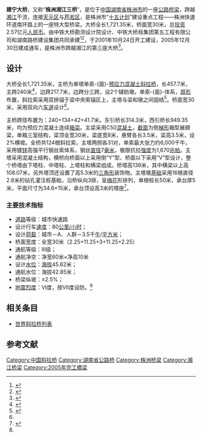 {{NoteTA|G1=地名|1=zh-hans:斜拉桥;zh-hk:斜拉橋;zh-tw:斜張橋;}}
{{Infobox bridge
|image            = 株洲建宁大桥(三桥) - panoramio.jpg
|image_size    = 280
|caption          = 建宁大桥桥面及桥塔
|bridge_name = 建宁大桥
|native_name  = 
|native_name_lang= 
|official_name = 
|other_name   = 株洲湘江三桥
|locale             = {{CHN}}[[湖南省|湖南省]][[株洲市|株洲市]]
|carries            = 六车道公路
|crosses           = [[湘江|湘江]]
|owner            = 
|maint             = 
|designer        = 
|engineering   = 中铁大桥勘测设计院
|architect        = 
|material         = 
|design            = 单塔[[斜拉桥|斜拉桥]]
|mainspan       = {{convert|240|m|0}}
|spans             = 
|length            = {{convert|1721.35|m|0}}
|width             = {{convert|30|m|0}}
|height            = {{convert|138|m|0}}
|below             = {{convert|10|m|0}}
|coordinates    = {{Coord|27.784913|113.114317|type:landmark_region:CN|display=inline,title}}
|builder           = 中铁大桥局集团第五工程有限公司<br>湖南路桥建设集团
|fabricator       =
|begin             = 2001年10月24日
|complete       = 
|open              = 2005年12月30日
|cost                = 2.57亿元[[人民币|人民币]]
|traffic             = 
|toll                 = 
|preceded       = [[渌口大桥|渌口大桥]]（株洲湘江七桥）
|followed        = [[枫溪大桥|枫溪大桥]]（株洲湘江六桥）
|extra              = {{Location map | China Hunan | label= | label_size= | alt= | position= | background= | lat=27.784913 | long=113.114317 | mark=AB-Brücke.svg | marksize=10 | float=center | width= | caption=建宁大桥在湖南省的位置}}
}}

'''建宁大桥'''，又称“'''株洲湘江三桥'''”，是位于[[中国|中国]][[湖南省|湖南省]][[株洲市|株洲市]]的一座[[公路|公路]][[桥梁|桥梁]]，跨越[[湘江|湘江]]干流，连接[[天元区|天元区]]与[[芦淞区|芦淞区]]，是株洲市“[[十五计划|十五计划]]”建设重点工程——株洲快速环道南环路上的一座特大型桥梁。大桥全长1,721.35米，桥面宽30米，总[[投资|投资]]2.57亿元[[人民币|人民币]]。由中铁大桥勘测设计院设计、中铁大桥局集团第五工程有限公司和湖南路桥建设集团共同承建<ref>{{cite web|url=http://news.xinhuanet.com/chanjing/2001-12/05/content_149179.htm|title=株洲建宁湘江大桥开工|date=2001-12-05|publisher=新华网|access-date=2016-05-30|archive-date=2007-03-22|archive-url=https://web.archive.org/web/20070322211647/http://news.xinhuanet.com/chanjing/2001-12/05/content_149179.htm|dead-url=no}}</ref><ref>{{cite web|url=http://news.sina.com.cn/s/2005-09-07/06576880485s.shtml|title=株洲建宁大桥顺利合龙|author=陶海音 张勇|date=2005-09-07|publisher=新浪网|access-date=2016-05-30|archive-date=2019-09-21|archive-url=https://web.archive.org/web/20190921090012/http://news.sina.com.cn/s/2005-09-07/06576880485s.shtml|dead-url=no}}</ref>，于2001年10月24日开工建设，2005年12月30日建成通车，是株洲市跨越湘江的第三座大桥<ref name="mbec5">{{cite web|url=http://mbec5.com.cn/zzjs/news.asp?id=685|title=我公司承建的株洲建宁大桥建成通车|date=2010-10-30|publisher=中铁大桥局集团第五工程有限公司|access-date=2016-05-30|archive-date=2019-09-23|archive-url=https://web.archive.org/web/20190923130754/http://mbec5.com.cn/zzjs/news.asp?id=685|dead-url=no}}</ref>。

== 设计 ==
大桥全长1,721.35米，主桥为单塔单索-{面}-[[预应力混凝土|预应力混凝土]][[斜拉桥|斜拉桥]]，长457.7米，主跨240米<ref>{{cite web|url=http://news.sina.com.cn/o/2005-09-16/07306957685s.shtml|title=株洲市湘江建宁大桥合龙|date=2005-09-16|publisher=新华社|access-date=2016-05-30|archive-date=2021-08-02|archive-url=https://web.archive.org/web/20210802075123/http://news.sina.com.cn/o/2005-09-16/07306957685s.shtml|dead-url=no}}</ref>，边跨217.7米，边跨分三跨，设2个辅助墩。单索-{面}-体系，[[扇形|扇形]]布置，斜拉索采用双排锚于梁中央索锚区上，主塔与梁和墩之间固结<ref>{{cite web|url=http://www.china.com.cn/aboutchina/data/zgdq/2008-04/15/content_14953763.htm|title=株洲建宁桥|date=2008-04-15|publisher=中国网}}</ref>。桥面宽30米，采用双向六[[车道|车道]]设计<ref name="mbec5" />。

主桥跨径布置为：240+134+42+41.7米。东引桥长314.3米，西引桥长949.35米，均为预应力混凝土连续[[箱梁|箱梁]]。主梁采用C50[[混凝土|混凝土]]，[[截面_(幾何)|截面]]为倒[[梯形|梯形]]箱型展翅梁，单箱三室结构，梁顶全宽30米，梁底宽8米，悬臂各长3.5米，梁高3.5米，设2%横坡。全桥共124根斜拉索，主塔两侧各31对，单索最大张力约6,000千牛，采用镀[[锌|锌]]高强平行钢丝索体系，钢丝[[直径|直径]]7[[毫米|毫米]]，极限抗拉[[强度|强度]]为1,670[[兆|兆]][[帕斯卡|帕]]。主塔采用混凝土结构，横桥向桥面以上采用倒“Y”型、桥面以下采用“V”型设计，整个桥塔由下塔柱、中塔柱、上塔柱和横梁组成。桥塔高138米，其中横梁以上高108.07米，另外塔顶还设置了高5.3米的[[三角形|三角形]]装饰物。主塔墩[[基础|基础]]采用16根直径2.8米的钻孔灌注桩基础，沿桥纵向3排，呈[[梅花|梅花]]形排列，单根桩长50米，承台厚5米，平面尺寸为34.6×15米，承台顶设高3米的塔座<ref name="zhuqiao">{{cite journal|author=苏杨|date=2012-02|title=株洲建宁大桥主桥设计|journal=交通科技|volume=250|issue=1|pages=13-15|issn=1671-7570|url=http://www.docin.com/p-1055964948.html}}{{Dead link|date=2020年7月 |bot=InternetArchiveBot |fix-attempted=yes }}</ref>。

=== 主要技术指标 ===
{{div col|cols=2}}
* [[道路|道路]]等级：城市快速路
* 设计行车[[速度|速度]]：80[[公里/小时|公里/小时]]；
* 设计[[荷载|荷载]]：城市－A、人群－3.5千[[牛顿_(单位)|牛]]/[[平方米|平方米]]；
* 桥面宽度：全宽30米（2.25+11.25+3+11.25+2.25）
* 通航等级：Ⅲ级；
* 通航净空：净宽60米×净高10米
* 设计[[水位|水位]]：[[海拔|海拔]]45.62米；
* 通航水位：海拔42.85米；
* 桥梁纵坡：≤2.5%；
* [[地震|地震]][[烈度|烈度]]：Ⅵ度，按Ⅶ度设防。<ref name="zhuqiao" />
{{div col end}}

== 相关条目 ==
*[[世界斜拉桥列表|世界斜拉桥列表]]

== 参考文献 ==
{{Reflist|1}}

{{Crossings navbox
|structure= 
|place= [[湘江|湘江]]
|bridge= 建宁大桥
|bridge signs= 公路
|upstream= [[渌口大桥|渌口大桥]]
|upstream signs= 公路
|downstream= [[枫溪大桥|枫溪大桥]]
|downstream signs= 公路
}}

{{DEFAULTSORT:Jianning Bridge}}
[[Category:中国斜拉桥|Category:中国斜拉桥]]
[[Category:湖南省公路桥|Category:湖南省公路桥]]
[[Category:株洲桥梁|Category:株洲桥梁]]
[[Category:湘江桥梁|Category:湘江桥梁]]
[[Category:2005年完工橋梁|Category:2005年完工橋梁]]